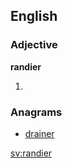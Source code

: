 ==English==

===Adjective===
'''randier'''

# {{comparative of|randy}}

===Anagrams===
* [[drainer#English|drainer]]

[[sv:randier]]